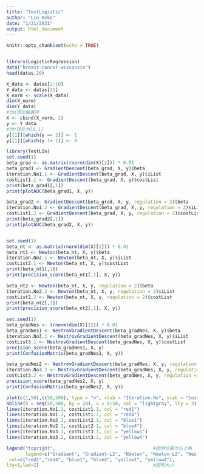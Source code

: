 ```yaml
---
title: "TestLogistic"
author: "Lin Keke"
date: "1/21/2021"
output: html_document
---
```


```r
knitr::opts_chunk$set(echo = TRUE)
```

```r
```


```r
library(LogisticRegression)
data("breast-cancer-wisconsin")
head(datas,20)
```
```r
X_data <- datas[2:10]
Y_data <- datas[11]
X_norm <- scale(X_data)
dim(X_norm)
dim(Y_data)
#为X添加偏置项
X <- cbind(X_norm, 1)
y <- Y_data
#为Y转化为[0,1]
y[[1]][which(y == 2)] <- 1
y[[1]][which(y != 1)] <- 0

library(TestLIn)
set.seed(1)
beta_grad <- as.matrix(rnorm(dim(X)[2])) * 0.01
beta_grad1 <- GradientDescent(beta_grad, X, y)$beta
iteration.No1.1 <- GradientDescent(beta_grad, X, y)$iList
costList1.1 <- GradientDescent(beta_grad, X, y)$costList
print(beta_grad1[,1])
print(plotAUC(beta_grad1, X, y))

beta_grad2 <- GradientDescent(beta_grad, X, y, regulation = 2)$beta
iteration.No1.2 <- GradientDescent(beta_grad, X, y, regulation = 2)$iList
costList1.2 <- GradientDescent(beta_grad, X, y, regulation = 2)$costList
print(beta_grad2[,1])
print(plotAUC(beta_grad2, X, y))



```
```r
set.seed(1)
beta_nt <- as.matrix(rnorm(dim(X)[2])) * 0.01
beta_nt1 <- Newton(beta_nt, X, y)$beta
iteration.No2.1 <- Newton(beta_nt, X, y)$iList
costList2.1 <- Newton(beta_nt, X, y)$costList
print(beta_nt1[,1])
print(precision_score(beta_nt1[,1], X, y))

beta_nt2 <- Newton(beta_nt, X, y, regulation = 2)$beta
iteration.No2.2 <- Newton(beta_nt, X, y, regulation = 2)$iList
costList2.2 <- Newton(beta_nt, X, y, regulation = 2)$costList
print(beta_nt2[,1])
print(precision_score(beta_nt2[,1], X, y))
```
```r
set.seed(1)
beta_gradNes <- (rnorm(dim(X)[2])) * 0.01
beta_gradNes1 <- NestrovGradientDescent(beta_gradNes, X, y)$beta
iteration.No3.1 <- NestrovGradientDescent(beta_gradNes, X, y)$iList
costList3.1 <- NestrovGradientDescent(beta_gradNes, X, y)$costList
precision_score(beta_gradNes1, X, y)
print(ConfusionMatrix(beta_gradNes1, X, y))

beta_gradNes2 <- NestrovGradientDescent(beta_gradNes, X, y, regulation = 2)$beta
iteration.No3.2 <- NestrovGradientDescent(beta_gradNes, X, y, regulation = 2)$iList
costList3.2 <- NestrovGradientDescent(beta_gradNes, X, y, regulation = 2)$costList
precision_score(beta_gradNes2, X, y)
print(ConfusionMatrix(beta_gradNes2, X, y))
```

```r
plot(c(1,50),c(50,500), type = "n", xlab = "Iteration.No", ylab = "CostFunc")
abline(h = seq(50,500, by = 20), v = 0:50, col = "lightgray", lty = 3)
lines(iteration.No1.1, costList1.1, col = "red1")
lines(iteration.No1.2, costList1.2, col = "red4")
lines(iteration.No2.1, costList2.1, col = "blue1")
lines(iteration.No2.1, costList2.1, col = "blue4")
lines(iteration.No3.1, costList3.1, col = "yellow1")
lines(iteration.No3.2, costList3.2, col = "yellow4")

legend("topright",                                    #图例位置为右上角
       legend=c("Gradient", "Gradient-L2", "Newton", "Newton-L2", "NestrovGradient", "NestrovGradient-L2"),        #图例内容
 col=c("red1","red4", "blue1", "blue4", "yellow1", "yellow4"),                 #图例颜色
lty=1,lwd=2)                                          #图例大小
```


